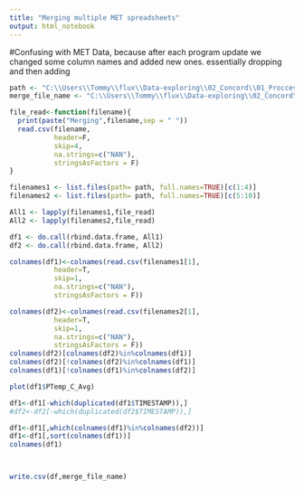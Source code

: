 ```yaml
---
title: "Merging multiple MET spreadsheets"
output: html_notebook
---
```


#Confusing with MET Data, because after each program update we changed some column names and added new ones. essentially dropping and then adding
```r
path <- "C:\\Users\\Tommy\\flux\\Data-exploring\\02_Concord\\01_Proccessed_Data\\met_data"
merge_file_name <- "C:\\Users\\Tommy\\flux\\Data-exploring\\02_Concord\\01_Proccessed_Data\\met_data\\merged_file.csv"

file_read<-function(filename){
  print(paste("Merging",filename,sep = " "))
  read.csv(filename,
           header=F,
           skip=4,
           na.strings=c("NAN"),
           stringsAsFactors = F)
}

filenames1 <- list.files(path= path, full.names=TRUE)[c(1:4)]
filenames2 <- list.files(path= path, full.names=TRUE)[c(5:10)]

All1 <- lapply(filenames1,file_read)
All2 <- lapply(filenames2,file_read)

df1 <- do.call(rbind.data.frame, All1)
df2 <- do.call(rbind.data.frame, All2)

colnames(df1)<-colnames(read.csv(filenames1[1],
           header=T,
           skip=1,
           na.strings=c("NAN"),
           stringsAsFactors = F))

colnames(df2)<-colnames(read.csv(filenames2[1],
           header=T,
           skip=1,
           na.strings=c("NAN"),
           stringsAsFactors = F))
colnames(df2)[colnames(df2)%in%colnames(df1)]
colnames(df2)[!colnames(df2)%in%colnames(df1)]
colnames(df1)[!colnames(df1)%in%colnames(df2)]

plot(df1$PTemp_C_Avg)

df1<-df1[-which(duplicated(df1$TIMESTAMP)),]
#df2<-df2[-which(duplicated(df2$TIMESTAMP)),]

df1<-df1[,which(colnames(df1)%in%colnames(df2))]
df1<-df1[,sort(colnames(df1))]
colnames(df1)



write.csv(df,merge_file_name)
```


